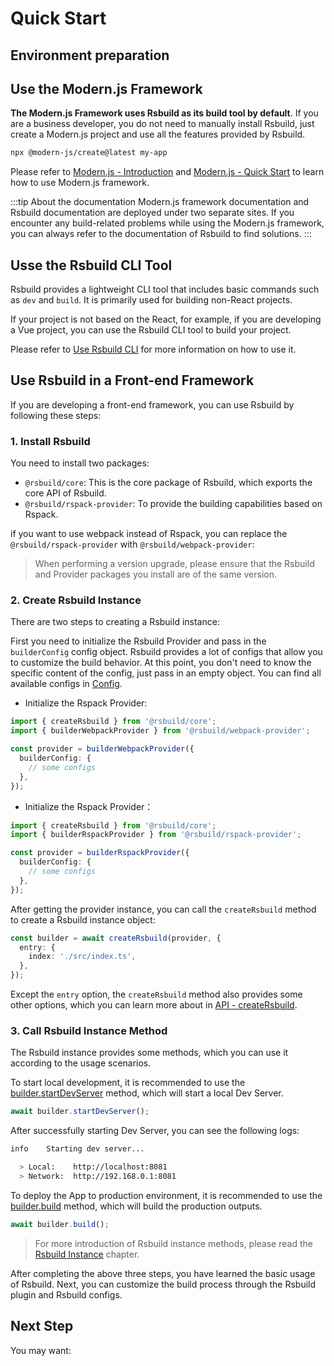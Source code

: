 # Quick Start

## Environment preparation


<NodeVersion />

## Use the Modern.js Framework

**The Modern.js Framework uses Rsbuild as its build tool by default**. If you are a business developer, you do not need to manually install Rsbuild, just create a Modern.js project and use all the features provided by Rsbuild.

```bash
npx @modern-js/create@latest my-app
```

Please refer to [Modern.js - Introduction](https://modernjs.dev/en/guides/get-started/introduction.html) and [Modern.js - Quick Start](https://modernjs.dev/en/guides/get-started/quick-start.html) to learn how to use Modern.js framework.

:::tip About the documentation
Modern.js framework documentation and Rsbuild documentation are deployed under two separate sites. If you encounter any build-related problems while using the Modern.js framework, you can always refer to the documentation of Rsbuild to find solutions.
:::

## Usse the Rsbuild CLI Tool

Rsbuild provides a lightweight CLI tool that includes basic commands such as `dev` and `build`. It is primarily used for building non-React projects.

If your project is not based on the React, for example, if you are developing a Vue project, you can use the Rsbuild CLI tool to build your project.

Please refer to [Use Rsbuild CLI](/guide/basic/builder-cli) for more information on how to use it.

## Use Rsbuild in a Front-end Framework

If you are developing a front-end framework, you can use Rsbuild by following these steps:

### 1. Install Rsbuild

You need to install two packages:

- `@rsbuild/core`: This is the core package of Rsbuild, which exports the core API of Rsbuild.
- `@rsbuild/rspack-provider`: To provide the building capabilities based on Rspack.


<PackageManagerTabs command="add @rsbuild/core @rsbuild/rspack-provider -D" />

if you want to use webpack instead of Rspack, you can replace the `@rsbuild/rspack-provider` with `@rsbuild/webpack-provider`:

> When performing a version upgrade, please ensure that the Rsbuild and Provider packages you install are of the same version.

### 2. Create Rsbuild Instance

There are two steps to creating a Rsbuild instance:

First you need to initialize the Rsbuild Provider and pass in the `builderConfig` config object. Rsbuild provides a lot of configs that allow you to customize the build behavior. At this point, you don't need to know the specific content of the config, just pass in an empty object. You can find all available configs in [Config](/config/).

- Initialize the Rspack Provider:

```ts
import { createRsbuild } from '@rsbuild/core';
import { builderWebpackProvider } from '@rsbuild/webpack-provider';

const provider = builderWebpackProvider({
  builderConfig: {
    // some configs
  },
});
```

- Initialize the Rspack Provider：

```ts
import { createRsbuild } from '@rsbuild/core';
import { builderRspackProvider } from '@rsbuild/rspack-provider';

const provider = builderRspackProvider({
  builderConfig: {
    // some configs
  },
});
```

After getting the provider instance, you can call the `createRsbuild` method to create a Rsbuild instance object:

```ts
const builder = await createRsbuild(provider, {
  entry: {
    index: './src/index.ts',
  },
});
```

Except the `entry` option, the `createRsbuild` method also provides some other options, which you can learn more about in [API - createRsbuild](/api/javascript-api/builder-core.html#createbuilder).

### 3. Call Rsbuild Instance Method

The Rsbuild instance provides some methods, which you can use it according to the usage scenarios.

To start local development, it is recommended to use the [builder.startDevServer](/api/javascript-api/builder-instance.html#builder-startdevserver) method, which will start a local Dev Server.

```ts
await builder.startDevServer();
```

After successfully starting Dev Server, you can see the following logs:

```bash
info    Starting dev server...

  > Local:    http://localhost:8081
  > Network:  http://192.168.0.1:8081
```

To deploy the App to production environment, it is recommended to use the [builder.build](/api/javascript-api/builder-instance.html#builder-build) method, which will build the production outputs.

```ts
await builder.build();
```

> For more introduction of Rsbuild instance methods, please read the [Rsbuild Instance](/api/javascript-api/builder-instance.html) chapter.

After completing the above three steps, you have learned the basic usage of Rsbuild. Next, you can customize the build process through the Rsbuild plugin and Rsbuild configs.

## Next Step

You may want:


<NextSteps>
  <Step
    href="/guide/start/glossary.html"
    title="Glossary"
    description="Learn about Rsbuild related concepts"
  />
  <Step
    href="/guide/start/features.html"
    title="All Features"
    description="Learn all features of Rsbuild"
  />
  <Step
    href="/config/index.html"
    title="Config"
    description="View detailed config documentation"
  />
</NextSteps>
